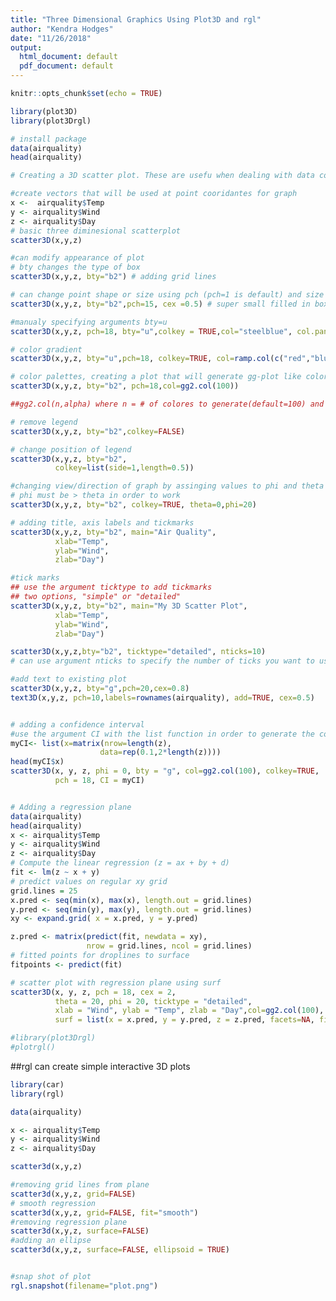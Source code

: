 ```yaml
---
title: "Three Dimensional Graphics Using Plot3D and rgl"
author: "Kendra Hodges"
date: "11/26/2018"
output:
  html_document: default
  pdf_document: default
---
```


```r
knitr::opts_chunk$set(echo = TRUE)
```
```r
library(plot3D)
library(plot3Drgl)

# install package
data(airquality)
head(airquality) 

# Creating a 3D scatter plot. These are usefu when dealing with data containing mulitple quantiative varaibles.

#create vectors that will be used at point cooridantes for graph
x <-  airquality$Temp 
y <- airquality$Wind
z <- airquality$Day
# basic three diminesional scatterplot
scatter3D(x,y,z) 

#can modify appearance of plot
# bty changes the type of box
scatter3D(x,y,z, bty="b2") # adding grid lines

# can change point shape or size using pch (pch=1 is default) and size of points using argument cex
scatter3D(x,y,z, bty="b2",pch=15, cex =0.5) # super small filled in boxes

#manualy specifying arguments bty=u
scatter3D(x,y,z, pch=18, bty="u",colkey = TRUE,col="steelblue", col.panel="grey", expand=0.5, col.grid="black")

# color gradient
scatter3D(x,y,z, bty="u",pch=18, colkey=TRUE, col=ramp.col(c("red","blue")), col.panel="white", col.grid="grey")

# color palettes, creating a plot that will generate gg-plot like colors
scatter3D(x,y,z, bty="b2", pch=18,col=gg2.col(100))

##gg2.col(n,alpha) where n = # of colores to generate(default=100) and alpha is transparency

# remove legend
scatter3D(x,y,z, bty="b2",colkey=FALSE)

# change position of legend
scatter3D(x,y,z, bty="b2",
          colkey=list(side=1,length=0.5))

#changing view/direction of graph by assinging values to phi and theta
# phi must be > theta in order to work
scatter3D(x,y,z, bty="b2", colkey=TRUE, theta=0,phi=20)

# adding title, axis labels and tickmarks
scatter3D(x,y,z, bty="b2", main="Air Quality",
          xlab="Temp",
          ylab="Wind",
          zlab="Day")

#tick marks
## use the argument ticktype to add tickmarks
## two options, "simple" or "detailed"
scatter3D(x,y,z, bty="b2", main="My 3D Scatter Plot",
          xlab="Temp",
          ylab="Wind",
          zlab="Day")

scatter3D(x,y,z,bty="b2", ticktype="detailed", nticks=10)
# can use argument nticks to specify the number of ticks you want to use

#add text to existing plot
scatter3D(x,y,z, bty="g",pch=20,cex=0.8)
text3D(x,y,z, pch=10,labels=rownames(airquality), add=TRUE, cex=0.5)


# adding a confidence interval
#use the argument CI with the list function in order to generate the confidence interval
myCI<- list(x=matrix(nrow=length(z),
                    data=rep(0.1,2*length(z))))
head(myCI$x)
scatter3D(x, y, z, phi = 0, bty = "g", col=gg2.col(100), colkey=TRUE,
          pch = 18, CI = myCI)


# Adding a regression plane
data(airquality)
head(airquality)
x <- airquality$Temp
y <- airquality$Wind
z <- airquality$Day
# Compute the linear regression (z = ax + by + d)
fit <- lm(z ~ x + y)
# predict values on regular xy grid
grid.lines = 25
x.pred <- seq(min(x), max(x), length.out = grid.lines)
y.pred <- seq(min(y), max(y), length.out = grid.lines)
xy <- expand.grid( x = x.pred, y = y.pred)

z.pred <- matrix(predict(fit, newdata = xy), 
                 nrow = grid.lines, ncol = grid.lines)
# fitted points for droplines to surface
fitpoints <- predict(fit)

# scatter plot with regression plane using surf 
scatter3D(x, y, z, pch = 18, cex = 2, 
          theta = 20, phi = 20, ticktype = "detailed",
          xlab = "Wind", ylab = "Temp", zlab = "Day",col=gg2.col(100),
          surf = list(x = x.pred, y = y.pred, z = z.pred, facets=NA, fit = fitpoints), main = "airquality")

#library(plot3Drgl)
#plotrgl()


```

##rgl can create simple interactive 3D plots
```r
library(car)
library(rgl)

data(airquality)

x <- airquality$Temp
y <- airquality$Wind
z <- airquality$Day

scatter3d(x,y,z)

#removing grid lines from plane
scatter3d(x,y,z, grid=FALSE)
# smooth regression
scatter3d(x,y,z, grid=FALSE, fit="smooth")
#removing regression plane
scatter3d(x,y,z, surface=FALSE)
#adding an ellipse
scatter3d(x,y,z, surface=FALSE, ellipsoid = TRUE)


#snap shot of plot
rgl.snapshot(filename="plot.png")
```


